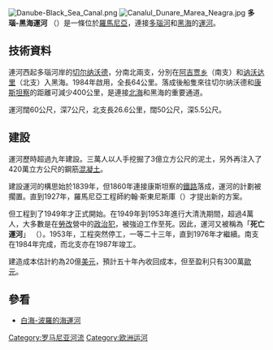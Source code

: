 {{Unreferenced|time=2021-02-27T10:50:40+00:00}}
[[File:Danube-Black_Sea_Canal.png|right]]
[[File:Canalul_Dunare_Marea_Neagra.jpg|right]]
'''多瑙-黑海運河''' （{{lang-ro|Canalul Dunăre-Marea Neagră}}）是一條位於[[羅馬尼亞|羅馬尼亞]]，連接[[多瑙河|多瑙河]]和[[黑海|黑海]]的[[運河|運河]]。

== 技術資料 ==
連河西起多瑙河岸的[[切尔纳沃德|切尔纳沃德]]，分南北兩支，分別在[[阿吉贾乡|阿吉贾乡]]（南支）和[[讷沃达里|讷沃达里]]（北支）入黑海。1984年啟用，全長64公里。落成後船隻來往切尔纳沃德和[[康斯坦察|康斯坦察]]的距離可減少400公里，是連接[[北海_(大西洋)|北海]]和黑海的重要通道。

運河闊60公尺，深7公尺，北支長26.6公里，闊50公尺，深5.5公尺。

== 建設 ==
運河歷時超過九年建設。三萬人以人手挖掘了3億立方公尺的泥土，另外再注入了420萬立方公尺的鋼筋[[混凝土|混凝土]]。

建設運河的構思始於1839年，但1860年連接康斯坦察的[[鐵路|鐵路]]落成，運河的計劃被擱置。直到1927年，羅馬尼亞工程師約翰·斯東尼斯庫（{{lang|ro|Jean Stonescu}}）才提出新的方案。

但工程到了1949年才正式開始。在1949年到1953年進行大清洗期間，超過4萬人，大多數是在[[勞改|勞改]]營中的[[政治犯|政治犯]]，被強迫工作至死。因此，運河又被稱為「'''死亡運河'''」 （{{lang|ro|Canalul Morţii}}）。1953年，工程突然停工，一等二十三年，直到1976年才繼續。南支在1984年完成，而北支亦在1987年竣工。

建造成本估計約為20億[[美元|美元]]，預計五十年內收回成本，但至{{when|今年}}盈利只有300萬[[歐元|歐元]]。

== 參看 ==
* [[白海-波羅的海運河|白海-波羅的海運河]]

{{commonscat}}
{{coord|display=title}}
{{normdaten}}
[[Category:罗马尼亚河流|Category:罗马尼亚河流]]
[[Category:欧洲运河|Category:欧洲运河]]